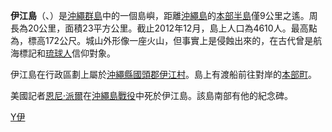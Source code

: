 {{coord|26|42|58|N|127|47|25|E|region:JP-47|display=title}}
{{Infobox islands
|name = 伊江島
|image  = [[File:Ie_island.jpg|center]]
|area km2 = 23
|coastline km = 22.4
|elevation m = 172
|highest mount= 
|archipelago = [[沖繩群島|沖繩群島]]
|waterbody = [[東中國海|東中國海]]
|country admin divisions title = 行政歸屬
|country 1 admin divisions = {{JPN}}[[沖繩縣|沖繩縣]][[國頭郡|國頭郡]][[伊江村|伊江村]]
| population       = 4,610
| population as of = 2012
| density km2      = 200
}}
'''伊江島'''（{{jpn|j=伊江島|hg=いえじま|rm=Ie-jima}}、{{ryu|r=伊江・伊江島|kn=イー・イーヂマー|rm=Ii・Ii-zimaa}}）是[[沖繩群島|沖繩群島]]中的一個島嶼，距離[[沖繩島|沖繩島]]的[[本部半島|本部半島]]僅9公里之遙。周長為20公里，面積23平方公里。截止2012年12月，島上人口為4610人。最高點為{{link-en|城山 (沖繩縣)|Mount Gusuku|城山}}，標高172公尺。城山外形像一座火山，但事實上是侵蝕出來的，在古代曾是航海標記和[[琉球人|琉球人]]信仰對象。

伊江島在行政區劃上屬於[[沖繩縣|沖繩縣]][[國頭郡|國頭郡]][[伊江村|伊江村]]。島上有渡船前往對岸的[[本部町|本部町]]。

美國記者[[恩尼·派爾|恩尼·派爾]]在[[沖繩島戰役|沖繩島戰役]]中死於伊江島。該島南部有他的紀念碑。

{{沖繩群島}}
[[Category:沖繩群島|Y伊]]